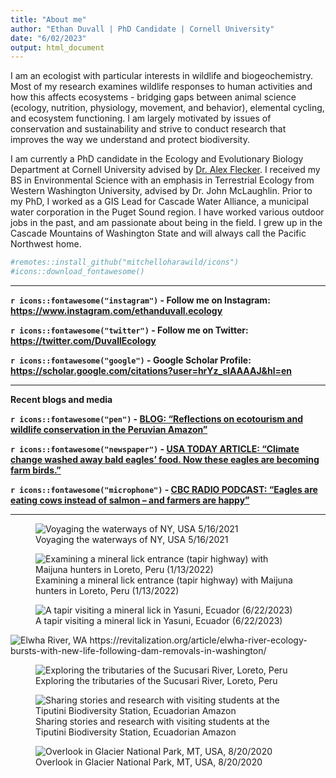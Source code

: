 ```yaml
---
title: "About me"
author: "Ethan Duvall | PhD Candidate | Cornell University"
date: "6/02/2023"
output: html_document
---
```


I am an ecologist with particular interests in wildlife and biogeochemistry. Most of my research examines wildlife responses to human activities and how this affects ecosystems - bridging gaps between animal science (ecology, nutrition, physiology, movement, and behavior), elemental cycling, and ecosystem functioning. I am largely motivated by issues of conservation and sustainability and strive to conduct research that improves the way we understand and protect biodiversity.

I am currently a PhD candidate in the Ecology and Evolutionary Biology Department at Cornell University advised by [Dr. Alex Flecker](https://fleckerlab.weebly.com/){target="_blank"}. I received my BS in Environmental Science with an emphasis in Terrestrial Ecology from Western Washington University, advised by Dr. John McLaughlin. Prior to my PhD, I worked as a GIS Lead for Cascade Water Alliance, a municipal water corporation in the Puget Sound region. I have worked various outdoor jobs in the past, and am passionate about being in the field. I grew up in the Cascade Mountains of Washington State and will always call the Pacific Northwest home.

```r
#remotes::install_github("mitchelloharawild/icons")
#icons::download_fontawesome()
```

 <hr /> 
**`r icons::fontawesome("instagram")` - Follow me on Instagram: [https://www.instagram.com/ethanduvall.ecology](https://www.instagram.com/ethanduvall.ecology){target="_blank"}**

**`r icons::fontawesome("twitter")` - Follow me on Twitter: [https://twitter.com/DuvallEcology](https://twitter.com/DuvallEcology){target="_blank"}**

**`r icons::fontawesome("google")` - Google Scholar Profile: [https://scholar.google.com/citations?user=hrYz_sIAAAAJ&hl=en](https://scholar.google.com/citations?user=hrYz_sIAAAAJ&hl=en){target="_blank"}**
 <hr /> 
 
**Recent blogs and media**


**`r icons::fontawesome("pen")` - [BLOG: "Reflections on ecotourism and wildlife conservation in the Peruvian Amazon"](https://aceer.org/reflections-on-ecotourism-and-wildlife-conservation-in-the-peruvian-amazon/){target="_blank"}**

**`r icons::fontawesome("newspaper")` - [USA TODAY ARTICLE:
"Climate change washed away bald eagles' food.
Now these eagles are becoming farm birds." ](https://www.usatoday.com/story/news/nation/2023/03/18/bald-eagles-adapt-after-climate-change/11470297002/){target="_blank"}**

**`r icons::fontawesome("microphone")` - [CBC RADIO PODCAST: "Eagles are eating cows instead of salmon – and farmers are happy"](https://www.cbc.ca/player/play/2188569155552){target="_blank"}**

 <hr /> 


![Voyaging the waterways of NY, USA 5/16/2021](C:\Users\ethan\OneDrive\Documents\Github\Repos\website\images\canoe1.jpg)

![Examining a mineral lick entrance (tapir highway) with Maijuna hunters in Loreto, Peru (1/13/2022) ](C:\Users\ethan\OneDrive\Documents\Github\Repos\website\images\tapirlick.jpg)


![A tapir visiting a mineral lick in Yasuni, Ecuador (6/22/2023) ](C:\Users\ethan\OneDrive\Documents\Github\Repos\website\images\tapir_lick3.jpg)

![Elwha River, WA](https://revitalization.org/wp-content/uploads/2016/02/Elwha_Salmon-1050x700.jpg)
https://revitalization.org/article/elwha-river-ecology-bursts-with-new-life-following-dam-removals-in-washington/

![Exploring the tributaries of the Sucusari River, Loreto, Peru](C:\Users\ethan\OneDrive\Documents\Github\Repos\website\images\river_joe.jpg)

![Sharing stories and research with visiting students at the Tiputini Biodiversity Station, Ecuadorian Amazon](C:\Users\ethan\OneDrive\Documents\Github\Repos\website\images\ethan_duvall_lecture.jpg)

![Overlook in Glacier National Park, MT, USA, 8/20/2020](C:\Users\ethan\OneDrive\Documents\Github\Repos\website\images\ethan_glacier.jpg)
